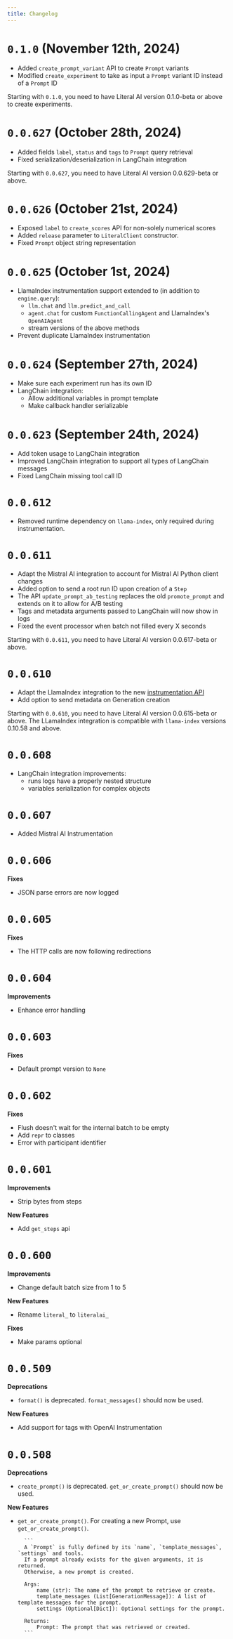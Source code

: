 ```yaml
---
title: Changelog
---
```


# `0.1.0` (November 12th, 2024)
* Added `create_prompt_variant` API to create `Prompt` variants
* Modified `create_experiment` to take as input a `Prompt` variant ID instead of a `Prompt` ID

<Warning>Starting with `0.1.0`, you need to have Literal AI version 0.1.0-beta or above to create experiments.</Warning>

# `0.0.627` (October 28th, 2024)
* Added fields `label`, `status` and `tags` to `Prompt` query retrieval
* Fixed serialization/deserialization in LangChain integration

<Warning>Starting with `0.0.627`, you need to have Literal AI version 0.0.629-beta or above.</Warning>

# `0.0.626` (October 21st, 2024)
* Exposed `label` to `create_scores` API for non-solely numerical scores
* Added `release` parameter to `LiteralClient` constructor.
* Fixed `Prompt` object string representation

# `0.0.625` (October 1st, 2024)
* LlamaIndex instrumentation support extended to (in addition to `engine.query`):
  * `llm.chat` and `llm.predict_and_call`
  * `agent.chat` for custom `FunctionCallingAgent` and LlamaIndex's `OpenAIAgent`
  * stream versions of the above methods
* Prevent duplicate LlamaIndex instrumentation

# `0.0.624` (September 27th, 2024)
* Make sure each experiment run has its own ID
* LangChain integration: 
  * Allow additional variables in prompt template
  * Make callback handler serializable

# `0.0.623` (September 24th, 2024)
* Add token usage to LangChain integration
* Improved LangChain integration to support all types of LangChain messages
* Fixed LangChain missing tool call ID

# `0.0.612`
* Removed runtime dependency on `llama-index`, only required during instrumentation.

# `0.0.611`
* Adapt the Mistral AI integration to account for Mistral AI Python client changes
* Added option to send a root run ID upon creation of a `Step`
* The API `update_prompt_ab_testing` replaces the old `promote_prompt` and extends on it to allow for A/B testing
* Tags and metadata arguments passed to LangChain will now show in logs
* Fixed the event processor when batch not filled every X seconds

<Warning>Starting with `0.0.611`, you need to have Literal AI version 0.0.617-beta or above.</Warning>

# `0.0.610`
* Adapt the LlamaIndex integration to the new [instrumentation API](https://docs.llamaindex.ai/en/stable/module_guides/observability/instrumentation/#instrumentation)
* Add option to send metadata on Generation creation

<Warning>Starting with `0.0.610`, you need to have Literal AI version 0.0.615-beta or above.</Warning>
<Note>The LLamaIndex integration is compatible with `llama-index` versions 0.10.58 and above.</Note>

# `0.0.608`
* LangChain integration improvements:
  * runs logs have a properly nested structure
  * variables serialization for complex objects

# `0.0.607`
* Added Mistral AI Instrumentation

# `0.0.606`

**Fixes**
* JSON parse errors are now logged

# `0.0.605`

**Fixes**
* The HTTP calls are now following redirections

# `0.0.604`

**Improvements**
* Enhance error handling

# `0.0.603`

**Fixes**

* Default prompt version to `None`

# `0.0.602`

**Fixes**

* Flush doesn't wait for the internal batch to be empty
* Add `repr` to classes
* Error with participant identifier

# `0.0.601`

**Improvements**

* Strip bytes from steps

**New Features**

* Add `get_steps` api

# `0.0.600`

**Improvements**

* Change default batch size from 1 to 5

**New Features**

* Rename `literal_` to `literalai_`

**Fixes**

* Make params optional

# `0.0.509`

**Deprecations**

* `format()` is deprecated. `format_messages()` should now be used.

**New Features**

* Add support for tags with OpenAI Instrumentation


# `0.0.508`

**Deprecations**

* `create_prompt()` is deprecated. `get_or_create_prompt()` should now be used.


**New Features** 

* `get_or_create_prompt()`. For creating a new Prompt, use `get_or_create_prompt()`. 

        ```
        A `Prompt` is fully defined by its `name`, `template_messages`, `settings` and tools.
        If a prompt already exists for the given arguments, it is returned.
        Otherwise, a new prompt is created.

        Args:
            name (str): The name of the prompt to retrieve or create.
            template_messages (List[GenerationMessage]): A list of template messages for the prompt.
            settings (Optional[Dict]): Optional settings for the prompt.

        Returns:
            Prompt: The prompt that was retrieved or created.
        ```